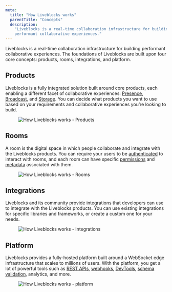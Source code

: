 ```yaml
---
meta:
  title: "How Liveblocks works"
  parentTitle: "Concepts"
  description:
    "Liveblocks is a real-time collaboration infrastructure for building
    performant collaborative experiences."
---
```


Liveblocks is a real-time collaboration infrastructure for building performant
collaborative experiences. The foundations of Liveblocks are built upon four
core concepts: products, rooms, integrations, and platform.

## Products

Liveblocks is a fully integrated solution built around core products, each
enabling a different facet of collaborative experiences:
[Presence](/docs/products/presence), [Broadcast](/docs/products/broadcast), and
[Storage](/docs/products/storage). You can decide what products you want to use
based on your requirements and collaborative experiences you’re looking to
build.

<Figure highlight>
  <Image
    src="/assets/concepts/products.png"
    alt="How Liveblocks works - Products"
    layout="responsive"
    width={768}
    height={440}
    quality={90}
  />
</Figure>

## Rooms

A room is the digital space in which people collaborate and integrate with the
Liveblocks products. You can require your users to be
[authenticated](/docs/rooms/authentication) to interact with rooms, and each
room can have specific [permissions](/docs/rooms/permissions) and
[metadata](/docs/rooms/metadata) associated with them.

<Figure highlight>
  <Image
    src="/assets/concepts/rooms.png"
    alt="How Liveblocks works - Rooms"
    layout="responsive"
    width={768}
    height={440}
    quality={90}
  />
</Figure>

## Integrations

Liveblocks and its community provide integrations that developers can use to
integrate with the Liveblocks products. You can use existing integrations for
specific libraries and frameworks, or create a custom one for your needs.

<Figure highlight>
  <Image
    src="/assets/concepts/integrations.png"
    alt="How Liveblocks works - Integrations"
    layout="responsive"
    width={768}
    height={440}
    quality={90}
  />
</Figure>

## Platform

Liveblocks provides a fully-hosted platform built around a WebSocket edge
infrastructure that scales to millions of users. With the platform, you get a
lot of powerful tools such as
[REST APIs](/docs/api-reference/rest-api-endpoints),
[webhooks](/docs/platform/webhooks), [DevTools](/docs/platform/devtools),
[schema validation](/docs/platform/schema-validation), analytics, and more.

<Figure highlight>
  <Image
    src="/assets/concepts/platform.png"
    alt="How Liveblocks works - platform"
    layout="responsive"
    width={768}
    height={440}
    quality={90}
  />
</Figure>
